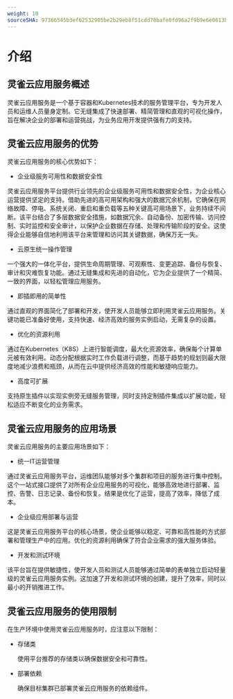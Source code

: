 ```yaml
---
weight: 10
sourceSHA: 97366545b3ef62532905be2b29eb8f51cdd78bafe0fd96a2f9b9e6e0613bf6a5
---
```


# 介绍

## 灵雀云应用服务概述

灵雀云应用服务是一个基于容器和Kubernetes技术的服务管理平台，专为开发人员和运维人员量身定制。它无缝集成了快速部署、精简管理和直观的可视化操作，旨在解决企业的部署和运营挑战，为业务应用开发提供强有力的支持。

## 灵雀云应用服务的优势

灵雀云应用服务的核心优势如下：

- 企业级服务可用性和数据安全性

灵雀云应用服务平台提供行业领先的企业级服务可用性和数据安全性，为企业核心运营提供坚定的支持。借助先进的高可用架构和强大的数据冗余机制，它确保在网络故障、停电、系统关闭、重启和重负载等五种关键高可用场景下，业务持续不间断。该平台结合了多层数据安全措施，如数据冗余、自动备份、加密传输、访问控制、实时监控和安全审计，以保护企业数据在存储、处理和传输阶段的安全。这使得企业能够自信地利用该平台来管理和访问其关键数据，确保万无一失。

- 云原生统一操作管理

一个强大的一体化平台，提供生命周期管理、可观察性、变更追踪、备份与恢复、审计和灾难恢复功能。通过无缝集成和先进的自动化，它为企业提供了一个精简、一致的界面，以轻松管理应用服务。

- 即插即用的简单性

通过直观的界面简化了部署和开发，使开发人员能够立即利用灵雀云应用服务。关键功能已准备好使用，支持快速、经济高效的服务实例启动，无需复杂的设置。

- 优化的资源利用

通过在Kubernetes（K8S）上进行智能调度，最大化资源效率，确保每个计算单元被有效利用。动态分配根据实时工作负载进行调整，而基于趋势的规划则最大限度地减少浪费和瓶颈，从而在云中提供经济高效的性能和敏捷响应能力。

- 高度可扩展

支持原生插件以实现实例旁无缝服务管理，同时支持定制插件集成以扩展功能，轻松适应不断变化的业务需求。

## 灵雀云应用服务的应用场景

灵雀云应用服务的主要应用场景如下：

- 统一IT运营管理

通过灵雀云应用服务平台，运维团队能够对多个集群和项目的服务进行集中控制。这个一站式接口提供了对所有企业应用服务的可视化，能够高效地进行部署、监控、告警、日志记录、备份和恢复。结果是优化了运营，提高了效率，降低了成本。

- 企业级应用部署与运营

这是灵雀云应用服务平台的核心场景，使企业能够以稳定、可靠和高性能的方式部署和管理生产中的应用。优化的资源利用确保了符合企业需求的强大服务体验。

- 开发和测试环境

该平台旨在提供敏捷性，使开发人员和测试人员能够通过简单的表单独立启动轻量级的灵雀云应用服务实例。这加速了开发和测试环境的创建，提升了效率，同时以最小的开销推进工作。

## 灵雀云应用服务的使用限制

在生产环境中使用灵雀云应用服务时，应注意以下限制：

- 存储类

  使用平台推荐的存储类以确保数据安全和可靠性。

- 部署依赖

  确保目标集群已部署灵雀云应用服务的依赖组件。
